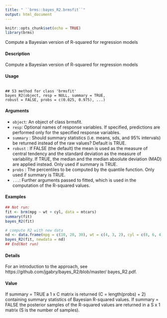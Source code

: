 ```yaml
---
title: " ``brms::bayes_R2.brmsfit``"
output: html_document
---
```



```r
knitr::opts_chunk$set(echo = TRUE)
library(brms)
```



Compute a Bayesian version of R-squared for regression models

#### Description 

Compute a Bayesian version of R-squared for regression models

#### Usage

<pre><code>
## S3 method for class 'brmsfit'
bayes_R2(object, resp = NULL, summary = TRUE,
robust = FALSE, probs = c(0.025, 0.975), ...)
</code></pre>

#### Arguments
* ``object``: An object of class brmsfit.
* ``resp``: Optional names of response variables. If specified, predictions are performed
only for the specified response variables.
* ``summary`` : Should summary statistics (i.e. means, sds, and 95% intervals) be returned instead
of the raw values? Default is TRUE.
* `` robust`` : If FALSE (the default) the mean is used as the measure of central tendency and the standard deviation as the measure of variability. If TRUE, the median and the median absolute deviation (MAD) are applied instead. Only used if summary is
TRUE.
* ``probs`` : The percentiles to be computed by the quantile function. Only used if summary is TRUE.
* ``... ``: Further arguments passed to fitted, which is used in the computation of the R-squared values.



#### Examples 

```r
## Not run:
fit <- brm(mpg ~ wt + cyl, data = mtcars)
summary(fit)
bayes_R2(fit)
```
```r
# compute R2 with new data
nd <- data.frame(mpg = c(10, 20, 30), wt = c(4, 3, 2), cyl = c(8, 6, 4))
bayes_R2(fit, newdata = nd)
## End(Not run)

```
#### Details
For an introduction to the approach, see https://github.com/jgabry/bayes_R2/blob/master/
bayes_R2.pdf.

#### Value

If summary = TRUE a 1 x C matrix is returned (C = length(probs) + 2) containing summary
statistics of Bayesian R-squared values. If summary = FALSE the posterior samples of the R-squared values are returned in a S x 1 matrix (S is the number of samples).
